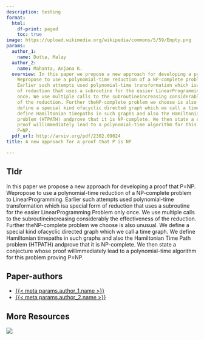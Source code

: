 ```yaml
---
description: testing
format:
  html:
    df-print: paged
    toc: true
image: https://upload.wikimedia.org/wikipedia/commons/5/59/Empty.png
params:
  author_1:
    name: Dutta, Malay
  author_2:
    name: Mahanta, Anjana K.
  overview: In this paper we propose a new approach for developing a proof that P=NP.
    Wepropose to use a polynomial-time reduction of a NP-complete problem to LinearProgramming.
    Earlier such attempts used polynomial-time transformation which isa special form
    of reduction that uses a subroutine for the easier LinearProgramming Problem only
    once. We use multiple calls to the subroutineincreasing considerably the effectiveness
    of the reduction. Further theNP-complete problem we choose is also unusual. We
    define a special kind ofacyclic directed graph which we call a time graph. We
    define Hamiltonian timepaths in such graphs and also the Hamiltonian Time Path
    problem (HTPATH) andprove that it is NP-complete. We then state a conjecture whose
    proof willimmediately lead to a polynomial-time algorithm for this problem proving
    P=NP.
  pdf_url: http://arxiv.org/pdf/2302.09024
title: A new approach for a proof that P is NP

---
```

## Tldr 
In this paper we propose a new approach for developing a proof that P=NP. Wepropose to use a polynomial-time reduction of a NP-complete problem to LinearProgramming. Earlier such attempts used polynomial-time transformation which isa special form of reduction that uses a subroutine for the easier LinearProgramming Problem only once. We use multiple calls to the subroutineincreasing considerably the effectiveness of the reduction. Further theNP-complete problem we choose is also unusual. We define a special kind ofacyclic directed graph which we call a time graph. We define Hamiltonian timepaths in such graphs and also the Hamiltonian Time Path problem (HTPATH) andprove that it is NP-complete. We then state a conjecture whose proof willimmediately lead to a polynomial-time algorithm for this problem proving P=NP.

## Paper-authors
- [{{< meta params.author_1.name >}}]({{< meta params.author_1.url >}})
- [{{< meta params.author_2.name >}}]({{< meta params.author_2.url >}})

## More Resources
[![](https://img.shields.io/badge/PDF-green?style=flat)]({{< meta params.pdf_url >}})